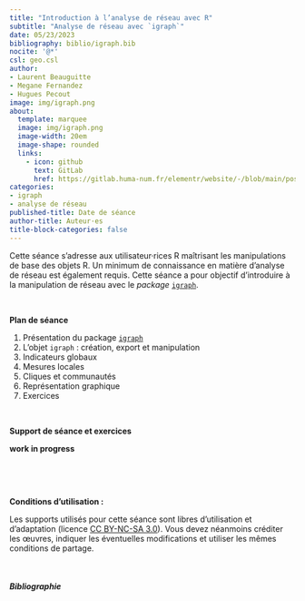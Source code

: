 ```yaml
---
title: "Introduction à l’analyse de réseau avec R"
subtitle: "Analyse de réseau avec `igraph`"
date: 05/23/2023
bibliography: biblio/igraph.bib
nocite: '@*'
csl: geo.csl
author: 
- Laurent Beauguitte
- Megane Fernandez
- Hugues Pecout
image: img/igraph.png
about:
  template: marquee
  image: img/igraph.png
  image-width: 20em
  image-shape: rounded
  links:
    - icon: github
      text: GitLab
      href: https://gitlab.huma-num.fr/elementr/website/-/blob/main/posts/seance7_igraph.qmd
categories: 
- igraph
- analyse de réseau
published-title: Date de séance
author-title: Auteur·es
title-block-categories: false
---
```




Cette séance s'adresse aux utilisateur·rices R maîtrisant les manipulations de base des objets R. Un minimum de connaissance en matière d'analyse de réseau est également requis. Cette séance a pour objectif d'introduire à la manipulation de réseau avec le *package* [`igraph`](https://r.igraph.org/). 


\

**Plan de séance**

1.  Présentation du package [`igraph`](https://r.igraph.org/)    
2.  L'objet `igraph` : création, export et manipulation    
3.  Indicateurs globaux    
4.  Mesures locales
5.  Cliques et communautés
6.  Représentation graphique
5.  Exercices

\



**Support de séance et exercices**

**work in progress**

::: quartodoc
<!-- <iframe class="slide2" src="https://elementr.gitpages.huma-num.fr/session_reseau/intro_reseau_igraph/"> -->

<!-- </iframe> -->
:::

\

<!-- <center><a href="https://elementr.gitpages.huma-num.fr/session_reseau/intro_reseau_igraph/" class="btn btn-outline-success" role="button" aria-disabled="true"><i class="bi bi-eye"></i> Consulter en plein écran</a></center> -->



\

**Conditions d'utilisation :**

Les supports utilisés pour cette séance sont libres d'utilisation et d'adaptation (licence [CC BY-NC-SA 3.0](https://creativecommons.org/licenses/by-nc-sa/3.0/fr/)). Vous devez néanmoins créditer les œuvres, indiquer les éventuelles modifications et utiliser les mêmes conditions de partage.

\

##### Bibliographie

::: {#refs}
:::

